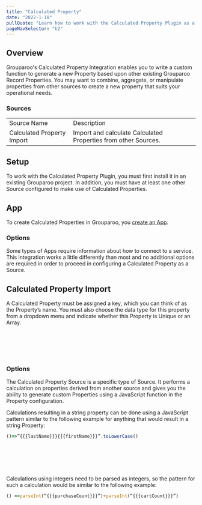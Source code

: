 ```yaml
---
title: "Calculated Property"
date: "2022-1-18"
pullQuote: "Learn how to work with the Calculated Property Plugin as a Source to generate custom transformed properties."
pageNavSelector: "h2"
---
```


<PluginDocsLinks plugin="CalculatedProperty" />

## Overview

Grouparoo's Calculated Property Integration enables you to write a custom function to generate a new Property based upon other existing Grouparoo Record Properties. You may want to combine, aggregate, or manipulate properties from other sources to create a new property that suits your operational needs.

### Sources

<table className="docTable">
  <tablebody>
    <tr>
      <td>Source Name</td>
      <td>Description</td>
    </tr>
    <tr>
      <td>Calculated Property Import</td>
      <td>Import and calculate Calculated Properties from other Sources.</td>
    </tr>
  </tablebody>
</table>

## Setup

To work with the Calculated Property Plugin, you must first install it in an existing Grouparoo project. In addition, you must have at least one other Source configured to make use of Calculated Properties.

## App

To create Calculated Properties in Grouparoo, you [create an App](https://www.grouparoo.com/docs/config/apps).

### Options

Some types of Apps require information about how to connect to a service. This integration works a little differently than most and no additional options are required in order to proceed in configuring a Calculated Property as a Source.

## Calculated Property Import

A Calculated Property must be assigned a key, which you can think of as the Property’s name. You must also choose the data type for this property from a dropdown menu and indicate whether this Property is Unique or an Array.

<ImageInBrowserFrame
  src="/images/docs/integrations/calculated-property/app/options.png"
  alt="Calculated Property App Options"
  width={733}
  height={211}
/>
<br></br>
<br></br>

### Options

The Calculated Property Source is a specific type of Source. It performs a calculation on properties derived from another source and gives you the ability to generate custom Properties using a JavaScript function in the Property configuration.

Calculations resulting in a string property can be done using a JavaScript pattern similar to the following example for anything that would result in a string Property:

```js
()=>”{{{lastName}}}{{{firstName}}}”.toLowerCase()
```

<ImageInBrowserFrame
  src="/images/docs/integrations/calculated-property/app/string-type.png"
  alt="Calculated Property String Type Example"
  width={733}
  height={214}
/>
<br></br>
<br></br>

Calculations using integers need to be parsed as integers, so the pattern for such a calculation would be similar to the following example:

```js
() =>parseInt(“{{{purchaseCount}}}”)+parseInt(“{{{cartCount}}}”)
```

<ImageInBrowserFrame
  src="/images/docs/integrations/calculated-property/app/int-type.png"
  alt="Calculated Property Integer Type Example"
  width={733}
  height={258}
/>
<br></br>
<br></br>
